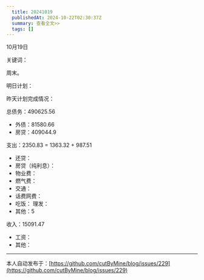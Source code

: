 ```yaml
---
  title: 20241019
  publishedAt: 2024-10-22T02:30:37Z
  summary: 查看全文>>
  tags: []
---
```


10月19日 

关键词：

周末。

明日计划：

昨天计划完成情况：

总债务：490625.56
- 外债：81580.66
- 房贷：409044.9

支出：2350.83 = 1363.32 + 987.51
- 还贷：
- 房贷（纯利息）：
- 物业费：
- 燃气费：
- 交通：
- 话费网费：
- 吃饭：
 理发：
- 其他：5

收入：15091.47
- 工资：
- 其他：


---
本人自动发布于：[https://github.com/cutByMine/blog/issues/229](https://github.com/cutByMine/blog/issues/229)
